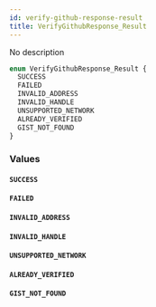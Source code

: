 ```yaml
---
id: verify-github-response-result
title: VerifyGithubResponse_Result
---
```



No description

```graphql
enum VerifyGithubResponse_Result {
  SUCCESS
  FAILED
  INVALID_ADDRESS
  INVALID_HANDLE
  UNSUPPORTED_NETWORK
  ALREADY_VERIFIED
  GIST_NOT_FOUND
}
```


### Values

#### `SUCCESS` 




#### `FAILED` 




#### `INVALID_ADDRESS` 




#### `INVALID_HANDLE` 




#### `UNSUPPORTED_NETWORK` 




#### `ALREADY_VERIFIED` 




#### `GIST_NOT_FOUND` 






